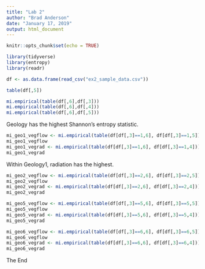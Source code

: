 ```yaml
---
title: "Lab 2"
author: "Brad Anderson"
date: "January 17, 2019"
output: html_document
---
```


```r
knitr::opts_chunk$set(echo = TRUE)
```

```r
library(tidyverse)
library(entropy)
library(readr)
```



```r
df <- as.data.frame(read_csv("ex2_sample_data.csv"))

```
```r
table(df[,5])
```

```r

mi.empirical(table(df[,6],df[,3]))
mi.empirical(table(df[,6],df[,4]))
mi.empirical(table(df[,6],df[,5]))

```

Geology has the highest Shannon's entropy statistic.

```r

mi_geo1_vegflow <- mi.empirical(table(df[df[,3]==1,6], df[df[,3]==1,5]))
mi_geo1_vegflow
mi_geo1_vegrad <- mi.empirical(table(df[df[,3]==1,6], df[df[,3]==1,4]))
mi_geo1_vegrad

```
Within Geology1, radiation has the highest.

```r
mi_geo2_vegflow <- mi.empirical(table(df[df[,3]==2,6], df[df[,3]==2,5]))
mi_geo2_vegflow
mi_geo2_vegrad <- mi.empirical(table(df[df[,3]==2,6], df[df[,3]==2,4]))
mi_geo2_vegrad
```

```r
mi_geo5_vegflow <- mi.empirical(table(df[df[,3]==5,6], df[df[,3]==5,5]))
mi_geo5_vegflow
mi_geo5_vegrad <- mi.empirical(table(df[df[,3]==5,6], df[df[,3]==5,4]))
mi_geo5_vegrad
```

```r
mi_geo6_vegflow <- mi.empirical(table(df[df[,3]==6,6], df[df[,3]==6,5]))
mi_geo6_vegflow
mi_geo6_vegrad <- mi.empirical(table(df[df[,3]==6,6], df[df[,3]==6,4]))
mi_geo6_vegrad
```

The End